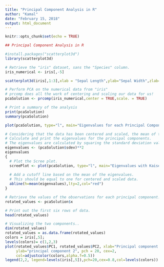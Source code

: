 ---
title: "Principal Component Analysis in R"
author: "Kamal"
date: "February 15, 2018"
output: html_document
---

```{r setup, include=FALSE}
knitr::opts_chunk$set(echo = TRUE)
```


```{r cars}
## Principal Component Analysis in R

#install.packages("scatterplot3d")
library(scatterplot3d)

# Retrieve the "iris" dataset, sans the "Species" column.
iris_numerical <- iris[,-5]

scatterplot3d(iris[,1:3],xlab = "Sepal Length",ylab="Sepal Width",zlab="Petal Length")

# Perform PCA on the numerical data from "iris"
# prcomp does all the work of centering and scaling our data for us!
pcaSolution <- prcomp(iris_numerical,center = TRUE,scale. = TRUE)

# Print a summary of the analysis
print(pcaSolution)
summary(pcaSolution)

plot(pcaSolution, type="l", main="Eigenvalues for each Principal Component")

# Considering that the data has been centered and scaled, the mean of the eigenvalues should be equal to one.
# Calculate and print the eigenvalues for the principal components.
# The eigenvalues are calculated by squaring the standard deviation values for each component.
eigenvalues <- (pcaSolution$sdev)**2
eigenvalues
{
  # Plot the Scree plot.
  screePlot <- plot(pcaSolution, type="l", main="Eigenvalues with Kaiser-Guttman cutoff")
  
  # Add a cutoff line based on the mean of the eigenvalues.
  # This should be equal to one for centered and scaled data.
  abline(h=mean(eigenvalues),lty=2,col="red")
}

# Retrieve the values of the observations for each principal component.
rotated_values <- pcaSolution$x

# Print out the first six rows of data.
head(rotated_values)

# Visualizing the two components..
dim(rotated_values)
rotated_values = as.data.frame(rotated_values)
colors = iris[,5];
levels(colors)= c(1,2,3)
plot(rotated_values$PC1, rotated_values$PC2, xlab="Principal component 1",
     ylab="principal component 2", pch = 20, cex=2,
     col=adjustcolor(colors,alpha.f=0.5))
legend(2,2, legend=levels(iris[,5]),pch=20,cex=0.8,col=levels(colors))


```

